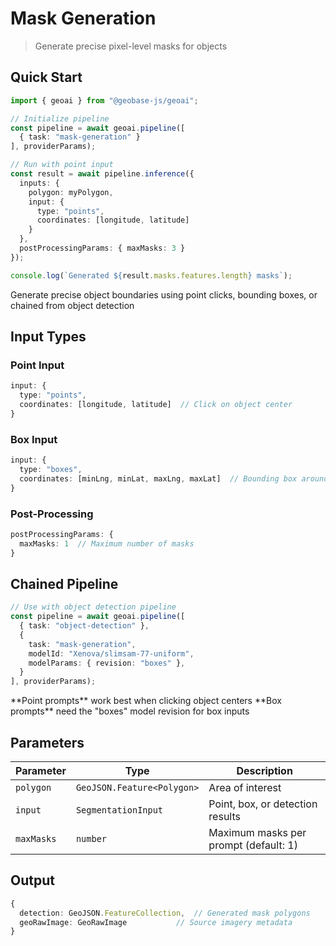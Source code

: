 
# Mask Generation
> Generate precise pixel-level masks for objects

<VideoEmbed 
  src="https://geobase-docs.s3.amazonaws.com/geobase-ai-assets/mask-generation.mp4"
  title="Mask Generation Demo"
/>

## Quick Start

```typescript
import { geoai } from "@geobase-js/geoai";

// Initialize pipeline
const pipeline = await geoai.pipeline([
  { task: "mask-generation" }
], providerParams);

// Run with point input
const result = await pipeline.inference({
  inputs: { 
    polygon: myPolygon,
    input: {
      type: "points",
      coordinates: [longitude, latitude]
    }
  },
  postProcessingParams: { maxMasks: 3 }
});

console.log(`Generated ${result.masks.features.length} masks`);
```

<Callout type="info" emoji="🎯">
  Generate precise object boundaries using point clicks, bounding boxes, or chained from object detection
</Callout>

## Input Types

### Point Input
```typescript
input: {
  type: "points",
  coordinates: [longitude, latitude]  // Click on object center
}
```

### Box Input
```typescript
input: {
  type: "boxes", 
  coordinates: [minLng, minLat, maxLng, maxLat]  // Bounding box around object
}
```

### Post-Processing
```typescript
postProcessingParams: {
  maxMasks: 1  // Maximum number of masks
}
```

## Chained Pipeline
```typescript
// Use with object detection pipeline
const pipeline = await geoai.pipeline([
  { task: "object-detection" },
  { 
    task: "mask-generation",
    modelId: "Xenova/slimsam-77-uniform",
    modelParams: { revision: "boxes" },
  }
], providerParams);
```

<Callout type="default" emoji="💡">
  **Point prompts** work best when clicking object centers  
  **Box prompts** need the "boxes" model revision for box inputs
</Callout>

## Parameters

| Parameter | Type | Description |
|-----------|------|-------------|
| `polygon` | `GeoJSON.Feature<Polygon>` | Area of interest |
| `input` | `SegmentationInput` | Point, box, or detection results |
| `maxMasks` | `number` | Maximum masks per prompt (default: 1) |


## Output

```typescript
{
  detection: GeoJSON.FeatureCollection,  // Generated mask polygons
  geoRawImage: GeoRawImage           // Source imagery metadata
}
```
